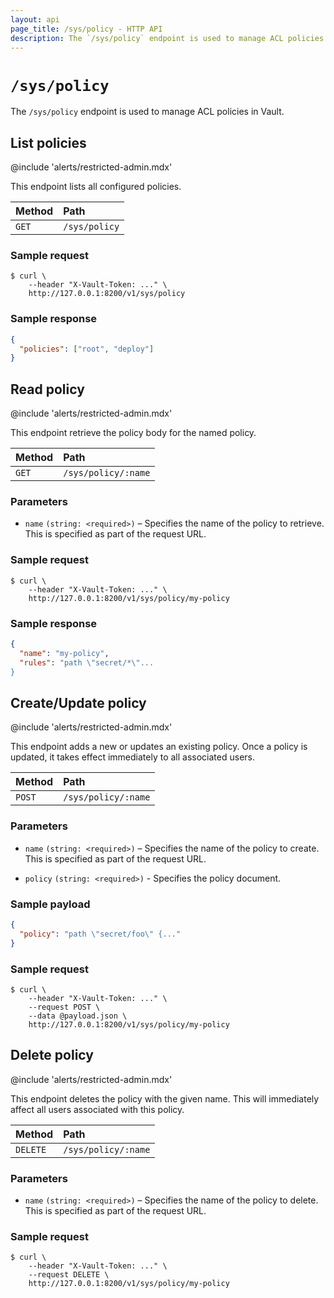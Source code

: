 ```yaml
---
layout: api
page_title: /sys/policy - HTTP API
description: The `/sys/policy` endpoint is used to manage ACL policies in Vault.
---
```


# `/sys/policy`

The `/sys/policy` endpoint is used to manage ACL policies in Vault.

## List policies

@include 'alerts/restricted-admin.mdx'

This endpoint lists all configured policies.

| Method | Path          |
| :----- | :------------ |
| `GET`  | `/sys/policy` |

### Sample request

```shell-session
$ curl \
    --header "X-Vault-Token: ..." \
    http://127.0.0.1:8200/v1/sys/policy
```

### Sample response

```json
{
  "policies": ["root", "deploy"]
}
```

## Read policy

@include 'alerts/restricted-admin.mdx'

This endpoint retrieve the policy body for the named policy.

| Method | Path                |
| :----- | :------------------ |
| `GET`  | `/sys/policy/:name` |

### Parameters

- `name` `(string: <required>)` – Specifies the name of the policy to retrieve.
  This is specified as part of the request URL.

### Sample request

```shell-session
$ curl \
    --header "X-Vault-Token: ..." \
    http://127.0.0.1:8200/v1/sys/policy/my-policy
```

### Sample response

```json
{
  "name": "my-policy",
  "rules": "path \"secret/*\"...
}
```

## Create/Update policy

@include 'alerts/restricted-admin.mdx'

This endpoint adds a new or updates an existing policy. Once a policy is
updated, it takes effect immediately to all associated users.

| Method | Path                |
| :----- | :------------------ |
| `POST` | `/sys/policy/:name` |

### Parameters

- `name` `(string: <required>)` – Specifies the name of the policy to create.
  This is specified as part of the request URL.

- `policy` `(string: <required>)` - Specifies the policy document.

### Sample payload

```json
{
  "policy": "path \"secret/foo\" {..."
}
```

### Sample request

```shell-session
$ curl \
    --header "X-Vault-Token: ..." \
    --request POST \
    --data @payload.json \
    http://127.0.0.1:8200/v1/sys/policy/my-policy
```

## Delete policy

@include 'alerts/restricted-admin.mdx'

This endpoint deletes the policy with the given name. This will immediately
affect all users associated with this policy.

| Method   | Path                |
| :------- | :------------------ |
| `DELETE` | `/sys/policy/:name` |

### Parameters

- `name` `(string: <required>)` – Specifies the name of the policy to delete.
  This is specified as part of the request URL.

### Sample request

```shell-session
$ curl \
    --header "X-Vault-Token: ..." \
    --request DELETE \
    http://127.0.0.1:8200/v1/sys/policy/my-policy
```
